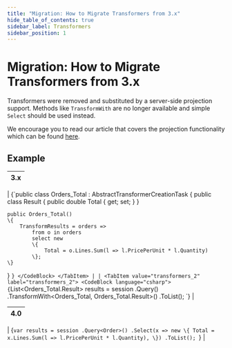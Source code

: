 ```yaml
---
title: "Migration: How to Migrate Transformers from 3.x"
hide_table_of_contents: true
sidebar_label: Transformers
sidebar_position: 1
---
```



# Migration: How to Migrate Transformers from 3.x

Transformers were removed and substituted by a server-side projection support. Methods like `TransformWith` are no longer available and simple `Select` should be used instead. 

We encourage you to read our article that covers the projection functionality which can be found [here](../../../../client-api/session/querying/how-to-project-query-results.mdx).

## Example

| 3.x |
|:---:|
|
<TabItem value="transformers_1" label="transformers_1">
<CodeBlock language="csharp">
{`public class Orders_Total : AbstractTransformerCreationTask<Order>
\{
    public class Result
    \{
        public double Total \{ get; set; \}
    \}

    public Orders_Total()
    \{
        TransformResults = orders => 
            from o in orders
            select new
            \{
                Total = o.Lines.Sum(l => l.PricePerUnit * l.Quantity)
            \};
    \}
\}
`}
</CodeBlock>
</TabItem>
|
|
<TabItem value="transformers_2" label="transformers_2">
<CodeBlock language="csharp">
{`List<Orders_Total.Result> results = session
    .Query<Order>()
    .TransformWith<Orders_Total, Orders_Total.Result>()
    .ToList();
`}
</CodeBlock>
</TabItem>
|

| 4.0 |
|:---:|
|
<TabItem value="transformers_3" label="transformers_3">
<CodeBlock language="csharp">
{`var results = session
    .Query<Order>()
    .Select(x => new
    \{
        Total = x.Lines.Sum(l => l.PricePerUnit * l.Quantity),
    \})
    .ToList();
`}
</CodeBlock>
</TabItem>
|
